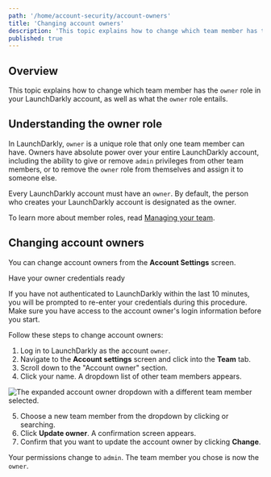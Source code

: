 ```yaml
---
path: '/home/account-security/account-owners'
title: 'Changing account owners'
description: 'This topic explains how to change which team member has the `owner` role in your LaunchDarkly account, as well as what the `owner` role entails.'
published: true
---
```


## Overview

This topic explains how to change which team member has the `owner` role in your LaunchDarkly account, as well as what the `owner` role entails. 

## Understanding the owner role

In LaunchDarkly, `owner` is a unique role that only one team member can have. Owners have absolute power over your entire LaunchDarkly account, including the ability to give or remove `admin` privileges from other team members, or to remove the `owner` role from themselves and assign it to someone else. 

Every LaunchDarkly account must have an `owner`. By default, the person who creates your LaunchDarkly account is designated as the owner.

To learn more about member roles, read [Managing your team](/home/account-security/managing-your-team).

## Changing account owners

You can change account owners from the **Account Settings** screen.

<Callout intent="info">
  <CalloutTitle>Have your owner credentials ready</CalloutTitle>
  <CalloutDescription>

  If you have not authenticated to LaunchDarkly within the last 10 minutes, you will be prompted to re-enter your credentials during this procedure. Make sure you have access to the account owner's login information before you start.

</CalloutDescription>
</Callout>

Follow these steps to change account owners:

1. Log in to LaunchDarkly as the account `owner`.
2. Navigate to the **Account settings** screen and click into the **Team** tab.
3. Scroll down to the "Account owner" section.
4. Click your name. A dropdown list of other team members appears.

![The expanded account owner dropdown with a different team member selected.](../../images/account-settings-team-change-owner-dropdown.png)

5. Choose a new team member from the dropdown by clicking or searching.
6. Click **Update owner**. A confirmation screen appears.
7. Confirm that you want to update the account owner by clicking **Change**.

Your permissions change to `admin`. The team member you chose is now the `owner`.
